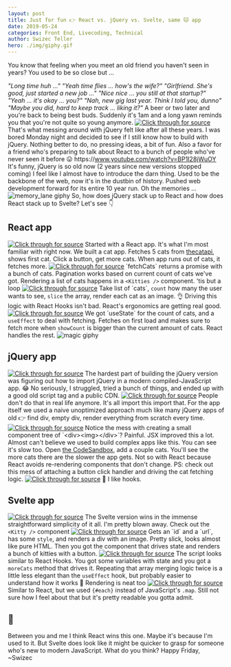 ```yaml
---
layout: post
title: Just for fun 👉 React vs. jQuery vs. Svelte, same 🐱 app
date: 2019-05-24
categories: Front End, Livecoding, Technical
author: Swizec Teller
hero: ./img/giphy.gif
---
```


You know that feeling when you meet an old friend you haven't seen in years? You used to be so close but ...



_"Long time huh ..."_ _"Yeah time flies ... how's the wife?"_ _"Girlfriend. She's good, just started a new job ..."_ _"Nice nice ... you still at that startup?"_ _"Yeah ... it's okay ... you?"_ _"Nah, new gig last year. Think I told you, dunno"_ _"Maybe you did, hard to keep track ... liking it?"_ A beer or two later and you're back to being best buds. Suddenly it's 1am and a long yawn reminds you that you're not quite so young anymore. [![Click through for source](./img/screenshot-1558716298013.png)](https://twitter.com/Swizec/status/1131635031573639169) That's what messing around with jQuery felt like after all these years. I was bored Monday night and decided to see if I still know how to build with jQuery. Nothing better to do, no pressing ideas, a bit of fun. Also a favor for a friend who's preparing to talk about React to a bunch of people who've never seen it before 😛 https&#x3A;//www.youtube.com/watch?v=BP1I28jWuOY It's funny, jQuery is so old now (2 years since new versions stopped coming) I feel like I almost have to introduce the darn thing. Used to be the backbone of the web, now it's in the dustbin of history. Pushed web development forward for its entire 10 year run. Oh the memories ... ![memory_lane giphy](./img/giphy.gif) So, how does jQuery stack up to React and how does React stack up to Svelte? Let's see 👇

## React app

[![Click through for source](./img/screenshot-1558716236871.png)](https://codesandbox.io/s/optimistic-sanderson-or99s) Started with a React app. It's what I'm most familiar with right now. We built a cat app. Fetches 5 cats from [thecatapi](https://thecatapi.com/), shows first cat. Click a button, get more cats. When app runs out of cats, it fetches more. [![Click through for source](./img/screenshot-1558716386063.png)](https://carbon.now.sh/?bg=rgba(255,255,255,1)&t=seti&l=javascript&ds=true&wc=true&wa=true&pv=48px&ph=32px&ln=false&code=function%20fetchCats(currentCount)%20%7B%0A%20%20const%20page%20%3D%20Math.ceil(currentCount%20%2F%205)%3B%0A%20%20return%20fetch(%0A%20%20%20%20%60https%3A%2F%2Fapi.thecatapi.com%2Fv1%2Fimages%2Fsearch%3Flimit%3D5%26page%3D%24%7Bpage%7D%26order%3DDesc%60%0A%20%20).then(response%20%3D%3E%20response.json())%3B%0A%7D) `fetchCats` returns a promise with a bunch of cats. Pagination works based on current count of cats we've got. Rendering a list of cats happens in a `<Kitties />` component. 'tis but a loop [![Click through for source](./img/screenshot-1558716225020.png)](https://carbon.now.sh/?bg=rgba(255,255,255,1)&t=seti&l=javascript&ds=true&wc=true&wa=true&pv=48px&ph=32px&ln=false&code=function%20Kitties(%7B%20cats%2C%20count%20%7D)%20%7B%0A%20%20return%20(%0A%20%20%20%20%3C%3E%0A%20%20%20%20%20%20%7Bcats.slice(0%2C%20count).map(cat%20%3D%3E%20(%0A%20%20%20%20%20%20%20%20%3Cdiv%20key%3D%7Bcat.id%7D%3E%0A%20%20%20%20%20%20%20%20%20%20%3Cimg%20src%3D%7Bcat.url%7D%20alt%3D%22Cat%20image%22%20%2F%3E%0A%20%20%20%20%20%20%20%20%3C%2Fdiv%3E%0A%20%20%20%20%20%20))%7D%0A%20%20%20%20%3C%2F%3E%0A%20%20)%3B%0A%7D) Take list of `cats`, `count` how many the user wants to see, `slice` the array, render each cat as an image. 👌 Driving this logic with React Hooks isn't bad. React's ergonomics are getting real good. [![Click through for source](./img/screenshot-1558716519892.png)](https://carbon.now.sh/?bg=rgba(255,255,255,1)&t=seti&l=javascript&ds=true&wc=true&wa=true&pv=48px&ph=32px&ln=false&code=function%20App()%20%7B%0A%20%20const%20%5BshowCount%2C%20setShowCount%5D%20%3D%20useState(1)%3B%0A%20%20const%20%5Bcats%2C%20setCats%5D%20%3D%20useState(%5B%5D)%3B%0A%0A%20%20useEffect(()%20%3D%3E%20%7B%0A%20%20%20%20if%20(cats.length%20%3C%20showCount)%20%7B%0A%20%20%20%20%20%20fetchCats(showCount).then(newCats%20%3D%3E%20setCats(%5B...cats%2C%20...newCats%5D))%3B%0A%20%20%20%20%7D%0A%20%20%7D%2C%20%5Bcats%2C%20showCount%5D)%3B%0A%0A%20%20const%20moreCats%20%3D%20()%20%3D%20%3E%20%7B%0A%20%20%20%20setShowCount(showCount%20%2B%201)%3B%0A%20%20%7D%3B%0A%0A%20%20return%20(%0A%20%20%20%20%3Cdiv%20className%3D%22App%22%3E%0A%20%20%20%20%20%20%3Ch1%20%3EThese%20are%20cats.%3C%2Fh1%20%3E%0A%20%20%20%20%20%20%3Ch2%20%3ECats%20are%20cool%20%3C%2Fh2%3E%0A%20%20%20%20%20%20%3CKitties%20cats%3D%7Bcats%7D%20count%3D%7BshowCount%7D%20%2F%3E%0A%20%20%20%20%20%20%3Cbutton%20onClick%3D%7BmoreCats%7D%20%3EMore%20cats!%20%3C%2Fbutton%20%3E%0A%20%20%20%20%3C%2Fdiv%20%3E%0A%20%20)%3B%0A%7D) We got `useState` for the count of cats, and a `useEffect` to deal with fetching. Fetches on first load and makes sure to fetch more when `showCount` is bigger than the current amount of cats. React handles the rest. ![magic giphy](./img/giphy.gif)

## jQuery app

[![Click through for source](./img/screenshot-1558716240030.png)](https://codesandbox.io/s/priceless-surf-d5mhb) The hardest part of building the jQuery version was figuring out how to import jQuery in a modern compiled-JavaScript app. 😂 No seriously, I struggled, tried a bunch of things, and ended up with a good old script tag and a public CDN. [![Click through for source](./img/screenshot-1558716568077.png)](https://carbon.now.sh/?bg=rgba(255,255,255,1)&t=seti&l=html&ds=true&wc=true&wa=true&pv=48px&ph=32px&ln=false&code=%3Cscript%20src%3D%22https%3A%2F%2Fcode.jquery.com%2Fjquery-3.4.1.slim.min.js%22%20integrity%3D%22sha256-pasqAKBDmFT4eHoN2ndd6lN370kFiGUFyTiUHWhU7k8%3D%22%0A%09%20crossorigin%3D%22anonymous%22%3E%3C%2Fscript%3E) People don't do that in real life anymore. It's all import this import that. For the app itself we used a naive unoptimized approach much like many jQuery apps of old 👉 find div, empty div, render everything from scratch every time. [![Click through for source](./img/screenshot-1558716611709.png)](https://carbon.now.sh/?bg=rgba(255,255,255,1)&t=seti&l=javascript&ds=true&wc=true&wa=true&pv=48px&ph=32px&ln=false&code=function%20renderCats(cats%2C%20count)%20%7B%0A%20%20%24(%22%23kitties%22).html(%22%22)%3B%0A%0A%20%20cats.slice(0%2C%20count).forEach(cat%20%3D%3E%20%7B%0A%20%20%20%20%24(%22%23kitties%22).append(%24(%22%3Cdiv%20%3E%22).append(%24(%22%3Cimg%3E%22).attr(%22src%22%2C%20cat.url)))%3B%0A%20%20%7D)%3B%0A%7D) Notice the mess with creating a small component tree of `<div><img></div>`? Painful. JSX improved this a lot. Almost can't believe we used to build complex apps like this. You can see it's slow too. Open [the CodeSandbox](https://codesandbox.io/s/priceless-surf-d5mhb), add a couple cats. You'll see the more cats there are the slower the app gets. Not so with React because React avoids re-rendering components that don't change. PS: check out this mess of attaching a button click handler and driving the cat fetching logic. [![Click through for source](./img/screenshot-1558716220837.png)](https://carbon.now.sh/?bg=rgba(255,255,255,1)&t=seti&l=javascript&ds=true&wc=true&wa=true&pv=48px&ph=32px&ln=false&code=%24(%22button%22).on(%22click%22%2C%20()%20%3D%3E%20%7B%0A%20%20CatCount%20%2B%3D%201%3B%0A%0A%20%20if%20(CatCount%20%3E%20Cats.length)%20%7B%0A%20%20%20%20%2F%2F%20Fetch%20more%20cats%20when%20we%20run%20out%0A%20%20%20%20fetchCats(CatCount).then(newCats%20%3D%3E%20%7B%0A%20%20%20%20%20%20Cats%20%3D%20%5B...Cats%2C%20...newCats%5D%3B%0A%20%20%20%20%20%20renderCats(Cats%2C%20CatCount)%3B%0A%20%20%20%20%7D)%3B%0A%20%20%7D%20else%20%7B%0A%20%20%20%20renderCats(Cats%2C%20CatCount)%3B%0A%20%20%7D%0A%7D)%3B) 🤮 I like hooks.

## Svelte app

[![Click through for source](./img/screenshot-1558716652847.png)](https://codesandbox.io/s/infallible-monad-wq5j9) The Svelte version wins in the immense straightforward simplicity of it all. I'm pretty blown away. Check out the `<Kitty />` component [![Click through for source](./img/screenshot-1558716705186.png)](https://carbon.now.sh/?bg=rgba(255,255,255,1)&t=seti&l=javascript&ds=true&wc=true&wa=true&pv=48px&ph=32px&ln=false&code=%3Cscript%3E%0A%20%20%20%20export%20let%20id%3B%0A%20%20%20%20export%20let%20url%3B%0A%3C%2Fscript%3E%0A%0A%3Cstyle%20%3E%0A%20%20%20%20img%20%7B%0A%20%20%20%20%20%20width%3A%20300px%3B%0A%20%20%20%20%7D%0A%3C%2Fstyle%3E%0A%0A%3Cdiv%3E%0A%20%20%20%20%3Cimg%20src%3D%7Burl%7D%20alt%3D%22Kitty%20pic%22%20%2F%3E%0A%3C%2Fdiv%3E) Gets an `id` and a `url`, has some `style`, and renders a div with an image. Pretty slick, looks almost like pure HTML. Then you got the component that drives state and renders a bunch of kitties with a button. [![Click through for source](./img/screenshot-1558716776602.png)](https://carbon.now.sh/?bg=rgba(255,255,255,1)&t=seti&l=javascript&ds=true&wc=true&wa=true&pv=48px&ph=32px&ln=false&code=%3Cscript%3E%0A%20%20import%20Kitty%20from%20%22.%2FKitty.svelte%22%3B%0A%20%20let%20showCount%20%3D%201%3B%0A%20%20let%20cats%20%3D%20%5B%5D%3B%0A%0A%20%20function%20fetchCats(currentCount)%20%7B%0A%20%20%20%20const%20page%20%3D%20Math.ceil(currentCount%20%2F%205)%3B%0A%20%20%20%20return%20fetch(%0A%20%20%20%20%20%20%60https%3A%2F%2Fapi.thecatapi.com%2Fv1%2Fimages%2Fsearch%3Flimit%3D5%26page%3D%24%7Bpage%7D%26order%3DDesc%60%0A%20%20%20%20).then(response%20%3D%3E%20response.json())%3B%0A%20%20%7D%0A%0A%20%20fetchCats(showCount).then(newCats%20%3D%3E%20%7B%0A%20%20%20%20cats%20%3D%20%5B...cats%2C%20...newCats%5D%3B%0A%20%20%7D)%3B%0A%0A%20%20function%20moreCats()%20%7B%0A%20%20%20%20showCount%20%2B%3D%201%3B%0A%0A%20%20%20%20if%20(showCount%3E%20%20cats.length)%20%7B%0A%20%20%20%20%20%20fetchCats(showCount).then(newCats%20%3D%3E%20%7B%0A%20%20%20%20%20%20%20%20cats%20%3D%20%5B...cats%2C%20...newCats%5D%3B%0A%20%20%20%20%20%20%7D)%3B%0A%20%20%20%20%7D%0A%20%20%7D%0A%3C%2Fscript%3E) The script looks similar to React Hooks. You got some variables with state and you got a `moreCats` method that drives it. Repeating that array merging logic twice is a little less elegant than the `useEffect` hook, but probably easier to understand how it works 🤔 Rendering is neat too [![Click through for source](./img/screenshot-1558716843947.png)](https://carbon.now.sh/?bg=rgba(255,255,255,1)&t=seti&l=javascript&ds=true&wc=true&wa=true&pv=48px&ph=32px&ln=false&code=%3Cmain%3E%0A%09%3Ch1%20%3EThese%20are%20cats.%3C%2Fh1%20%3E%0A%20%20%3Ch2%3ECats%20are%20cool%20%F0%9F%98%B8%3C%2Fh2%3E%0A%09%7B%23each%20cats.slice(0%2C%20showCount)%20as%20%7Bid%2C%20url%7D%7D%0A%20%20%20%20%3CKitty%20id%3D%7Bid%7D%20url%3D%7Burl%7D%20%2F%3E%0A%20%20%7B%2Feach%7D%0A%20%20%3Cbutton%20on%3Aclick%3D%7BmoreCats%7D%3EMore%20cats!%20%3C%2Fbutton%20%3E%0A%3C%2Fmain%3E) Similar to React, but we used `{#each}` instead of JavaScript's `.map`. Still not sure how I feel about that but it's pretty readable you gotta admit.

## 🤔

Between you and me I think React wins this one. Maybe it's because I'm used to it. But Svelte does look like it might be quicker to grasp for someone who's new to modern JavaScript. What do you think? Happy Friday,  
~Swizec
